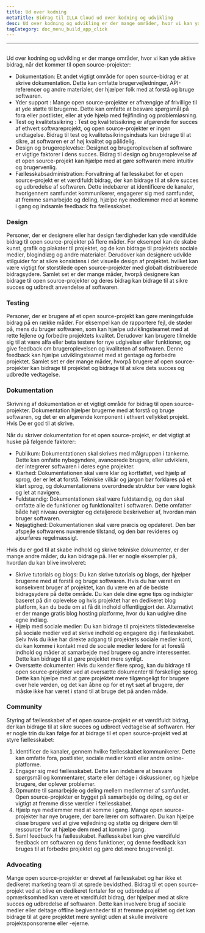 ```yaml
---
title: Ud over kodning
metaTitle: Bidrag til ILLA Cloud ud over kodning og udvikling
desc: Ud over kodning og udvikling er der mange områder, hvor vi kan yde aktive bidrag til ILLA Cloud
tagCategory: doc_menu_build_app_click
---
```


* * *

## <Heading hidden>Udover kodning</Heading>

Ud over kodning og udvikling er der mange områder, hvor vi kan yde aktive bidrag, når det kommer til open source-projekter:

-   Dokumentation: Et andet vigtigt område for open source-bidrag er at skrive dokumentation. Dette kan omfatte brugervejledninger, API-referencer og andre materialer, der hjælper folk med at forstå og bruge softwaren.
-   Yder support : Mange open source-projekter er afhængige af frivillige til at yde støtte til brugerne. Dette kan omfatte at besvare spørgsmål på fora eller postlister, eller at yde hjælp med fejlfinding og problemløsning.
-   Test og kvalitetssikring : Test og kvalitetssikring er afgørende for succes af ethvert softwareprojekt, og open source-projekter er ingen undtagelse. Bidrag til test og kvalitetssikringsindsats kan bidrage til at sikre, at softwaren er af høj kvalitet og pålidelig.
-   Design og brugeroplevelse: Designet og brugeroplevelsen af software er vigtige faktorer i dens succes. Bidrag til design og brugeroplevelse af et open source-projekt kan hjælpe med at gøre softwaren mere intuitiv og brugervenlig.
-   Fællesskabsadministration: Forvaltning af fællesskabet for et open source-projekt er et værdifuldt bidrag, der kan bidrage til at sikre succes og udbredelse af softwaren. Dette indebærer at identificere de kanaler, hvorigennem samfundet kommunikerer, engagerer sig med samfundet, at fremme samarbejde og deling, hjælpe nye medlemmer med at komme i gang og indsamle feedback fra fællesskabet.

### [](https://www.illacloud.com/zh-CN/blog/opensource-for-non-developers#design)Design

Personer, der er designere eller har design færdigheder kan yde værdifulde bidrag til open source-projekter på flere måder. For eksempel kan de skabe kunst, grafik og plakater til projektet, og de kan bidrage til projektets sociale medier, blogindlæg og andre materialer. Derudover kan designere udvikle stilguider for at sikre konsistens i det visuelle design af projektet. hvilket kan være vigtigt for storstilede open source-projekter med globalt distribuerede bidragsydere. Samlet set er der mange måder, hvorpå designere kan bidrage til open source-projekter og deres bidrag kan bidrage til at sikre succes og udbredt anvendelse af softwaren.

### [](https://www.illacloud.com/zh-CN/blog/opensource-for-non-developers#test)Testing

Personer, der er brugere af et open source-projekt kan gøre meningsfulde bidrag på en række måder. For eksempel kan de rapportere fejl, de støder på, mens du bruger softwaren, som kan hjælpe udviklingsteamet med at rette fejlene og forbedre projektets kvalitet. Derudover kan brugere tilmelde sig til at være alfa eller beta testere for nye udgivelser eller funktioner, og give feedback om brugeroplevelsen og kvaliteten af softwaren. Denne feedback kan hjælpe udviklingsteamet med at gentage og forbedre projektet. Samlet set er der mange måder, hvorpå brugere af open source-projekter kan bidrage til projektet og bidrage til at sikre dets succes og udbredte vedtagelse.

### [](https://www.illacloud.com/zh-CN/blog/opensource-for-non-developers#documentation)Dokumentation

Skrivning af dokumentation er et vigtigt område for bidrag til open source-projekter. Dokumentation hjælper brugerne med at forstå og bruge softwaren, og det er en afgørende komponent i ethvert vellykket projekt. Hvis De er god til at skrive.

Når du skriver dokumentation for et open source-projekt, er det vigtigt at huske på følgende faktorer:

-   Publikum: Dokumentationen skal skrives med målgruppen i tankerne. Dette kan omfatte nybegyndere, avancerede brugere, eller udviklere, der integrerer softwaren i deres egne projekter.
-   Klarhed: Dokumentationen skal være klar og kortfattet, ved hjælp af sprog, der er let at forstå. Tekniske vilkår og jargon bør forklares på et klart sprog, og dokumentationens overordnede struktur bør være logisk og let at navigere.
-   Fuldstændig: Dokumentationen skal være fuldstændig, og den skal omfatte alle de funktioner og funktionalitet i softwaren. Dette omfatter både højt niveau oversigter og detaljerede beskrivelser af, hvordan man bruger softwaren.
-   Nøjagtighed: Dokumentationen skal være præcis og opdateret. Den bør afspejle softwarens nuværende tilstand, og den bør revideres og ajourføres regelmæssigt.

Hvis du er god til at skabe indhold og skrive tekniske dokumenter, er der mange andre måder, du kan bidrage på. Her er nogle eksempler på, hvordan du kan blive involveret:

-   Skrive tutorials og blogs: Du kan skrive tutorials og blogs, der hjælper brugerne med at forstå og bruge softwaren. Hvis du har været en konsekvent bruger af projektet, kan du være en af de bedste bidragsydere på dette område. Du kan dele dine egne tips og indsigter baseret på din oplevelse og hvis projektet har en dedikeret blog platform, kan du bede om at få dit indhold offentliggjort der. Alternativt er der mange gratis blog hosting platforme, hvor du kan udgive dine egne indlæg.
-   Hjælp med sociale medier: Du kan bidrage til projektets tilstedeværelse på sociale medier ved at skrive indhold og engagere dig i fællesskabet. Selv hvis du ikke har direkte adgang til projektets sociale medier konti, du kan komme i kontakt med de sociale medier ledere for at foreslå indhold og måder at samarbejde med brugere og andre interessenter. Dette kan bidrage til at gøre projektet mere synligt.
-   Oversætte dokumenter: Hvis du kender flere sprog, kan du bidrage til open source-projekter ved at oversætte dokumenter til forskellige sprog. Dette kan hjælpe med at gøre projektet mere tilgængeligt for brugere over hele verden, og det kan åbne op for et nyt sæt af brugere, der måske ikke har været i stand til at bruge det på anden måde.

### [](https://www.illacloud.com/zh-CN/blog/opensource-for-non-developers#community)Community

Styring af fællesskabet af et open source-projekt er et værdifuldt bidrag, der kan bidrage til at sikre succes og udbredt vedtagelse af softwaren. Her er nogle trin du kan følge for at bidrage til et open source-projekt ved at styre fællesskabet:

1.  Identificer de kanaler, gennem hvilke fællesskabet kommunikerer. Dette kan omfatte fora, postlister, sociale medier konti eller andre online-platforme.
2.  Engager sig med fællesskabet. Dette kan indebære at besvare spørgsmål og kommentarer, starte eller deltage i diskussioner, og hjælpe brugere, der oplever problemer.
3.  Opmuntre til samarbejde og deling mellem medlemmer af samfundet. Open source-projekter er bygget på samarbejde og deling, og det er vigtigt at fremme disse værdier i fællesskabet.
4.  Hjælp nye medlemmer med at komme i gang. Mange open source-projekter har nye brugere, der bare lærer om softwaren. Du kan hjælpe disse brugere ved at give vejledning og støtte og dirigere dem til ressourcer for at hjælpe dem med at komme i gang.
5.  Saml feedback fra fællesskabet. Fællesskabet kan give værdifuld feedback om softwaren og dens funktioner, og denne feedback kan bruges til at forbedre projektet og gøre det mere brugervenligt.

### [](https://www.illacloud.com/zh-CN/blog/opensource-for-non-developers#advocating)Advocating

Mange open source-projekter er drevet af fællesskabet og har ikke et dedikeret marketing team til at sprede bevidsthed. Bidrag til et open source-projekt ved at blive en dedikeret fortaler for og udbredelse af opmærksomhed kan være et værdifuldt bidrag, der hjælper med at sikre succes og udbredelse af softwaren. Dette kan involvere brug af sociale medier eller deltage offline begivenheder til at fremme projektet og det kan bidrage til at gøre projektet mere synligt uden at skulle involvere projektsponsorerne eller -ejerne.
